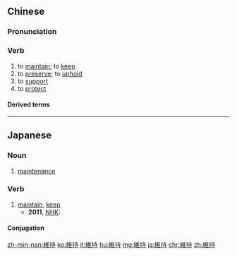 {{also|维持}}
==Chinese==
{{zh-forms|s=维持}}

===Pronunciation===
{{zh-pron
|m=wéichí
|c=wai4 ci4
|h=pfs=vì-chhṳ̀
|mn=qz,tw:î-chhî/qz,xm,zz:ûi-chhî/xm:bî-tî/zz:ûi-tî
|ma=Zh-wéichí.ogg
|cat=v
}}

===Verb===
{{zh-verb}}

# to [[maintain]]; to [[keep]]
# to [[preserve]]; to [[uphold]]
# to [[support]]
# to [[protect]]

====Derived terms====
{{zh-der|維持生活}}

----

==Japanese==
{{ja-kanjitab|い|じ|yomi=on}}

===Noun===
{{ja-noun|いじ}}

# [[maintenance]]

===Verb===
{{ja-verb-suru|tr=trans|いじ}}

# [[maintain]], [[keep]]
#* '''2011''', [http://www3.nhk.or.jp/news/html/20110721/t10014350881000.html NHK]:
#*: {{ja-usex|ハードスケジュールのなか、コンディションを'''維持'''し、ホームランを打ち続けることは大変なことです。|ハードスケジュール の なか、 コンディション を '''いじ''' し、 ホームラン を うちつづける こと は たいへん な こと です。|It's a difficult thing to maintain a hard schedule, '''maintain''' my condition, and be able to keep hitting home runs.}}

====Conjugation====
{{ja-suru|いじ}}

[[zh-min-nan:維持]]
[[ko:維持]]
[[it:維持]]
[[hu:維持]]
[[mg:維持]]
[[ja:維持]]
[[chr:維持]]
[[zh:維持]]